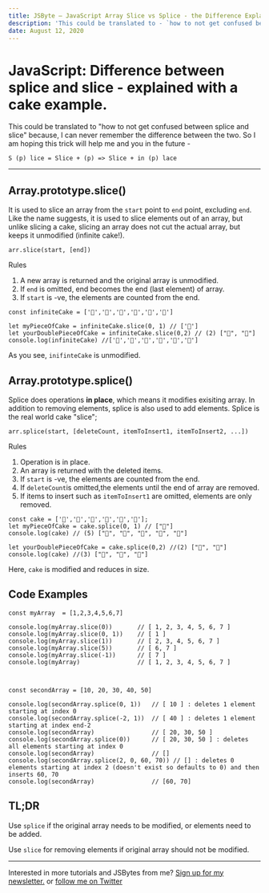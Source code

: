 ```yaml
---
title: JSByte – JavaScript Array Slice vs Splice - the Difference Explained with Cake
description: 'This could be translated to - `how to not get confused between splice and slice` because, I can never remember the difference between the two. So I am hoping this trick will help me and you in the future.'
date: August 12, 2020
---
```


# JavaScript: Difference between splice and slice - explained with a cake example.

This could be translated to "how to not get confused between splice and slice" because, I can never remember the difference between the two. So I am hoping this trick will help me and you in the future -

```
S (p) lice = Slice + (p) => Slice + in (p) lace
```

---

## Array.prototype.slice()

It is used to slice an array from the `start` point to `end` point, excluding `end`. Like the name suggests, it is used to slice elements out of an array, but unlike slicing a cake, slicing an array does not cut the actual array, but keeps it unmodified (infinite cake!).

```JS
arr.slice(start, [end])

```

Rules

1. A new array is returned and the original array is unmodified.
2. If `end` is omitted, end becomes the end (last element) of array.
3. If `start` is -ve, the elements are counted from the end.

```JS
const infiniteCake = ['🍰','🍰','🍰','🍰','🍰','🍰']

let myPieceOfCake = infiniteCake.slice(0, 1) // ['🍰']
let yourDoublePieceOfCake = infiniteCake.slice(0,2) // (2) ["🍰", "🍰"]
console.log(infiniteCake) //['🍰','🍰','🍰','🍰','🍰','🍰']

```

As you see, `inifinteCake` is unmodified.

## Array.prototype.splice()

Splice does operations **in place**, which means it modifies exisiting array. In addition to removing elements, splice is also used to add elements. Splice is the real world cake "slice";

```JS
arr.splice(start, [deleteCount, itemToInsert1, itemToInsert2, ...])
```

Rules

1. Operation is in place.
2. An array is returned with the deleted items.
3. If `start` is -ve, the elements are counted from the end.
4. If `deleteCount`is omitted,the elements until the end of array are removed.
5. If items to insert such as `itemToInsert1` are omitted, elements are only removed.

```JS
const cake = ['🍰','🍰','🍰','🍰','🍰','🍰'];
let myPieceOfCake = cake.splice(0, 1) // ["🍰"]
console.log(cake) // (5) ["🍰", "🍰", "🍰", "🍰", "🍰"]

let yourDoublePieceOfCake = cake.splice(0,2) //(2) ["🍰", "🍰"]
console.log(cake) //(3) ["🍰", "🍰", "🍰"]

```

Here, `cake` is modified and reduces in size.

## Code Examples

```JS
const myArray  = [1,2,3,4,5,6,7]

console.log(myArray.slice(0))       // [ 1, 2, 3, 4, 5, 6, 7 ]
console.log(myArray.slice(0, 1))    // [ 1 ]
console.log(myArray.slice(1))       // [ 2, 3, 4, 5, 6, 7 ]
console.log(myArray.slice(5))       // [ 6, 7 ]
console.log(myArray.slice(-1))      // [ 7 ]
console.log(myArray)                // [ 1, 2, 3, 4, 5, 6, 7 ]



const secondArray = [10, 20, 30, 40, 50]

console.log(secondArray.splice(0, 1))   // [ 10 ] : deletes 1 element starting at index 0
console.log(secondArray.splice(-2, 1))  // [ 40 ] : deletes 1 element starting at index end-2
console.log(secondArray)                // [ 20, 30, 50 ]
console.log(secondArray.splice(0))      // [ 20, 30, 50 ] : deletes all elements starting at index 0
console.log(secondArray)                // []
console.log(secondArray.splice(2, 0, 60, 70)) // [] : deletes 0 elements starting at index 2 (doesn't exist so defaults to 0) and then inserts 60, 70
console.log(secondArray)                // [60, 70]
```

## TL;DR

Use `splice` if the original array needs to be modified, or elements need to be added.

Use `slice` for removing elements if original array should not be modified.

---

Interested in more tutorials and JSBytes from me? [Sign up for my newsletter.](https://tinyletter.com/shrutikapoor) or [follow me on Twitter](https://twitter.com/shrutikapoor08)
